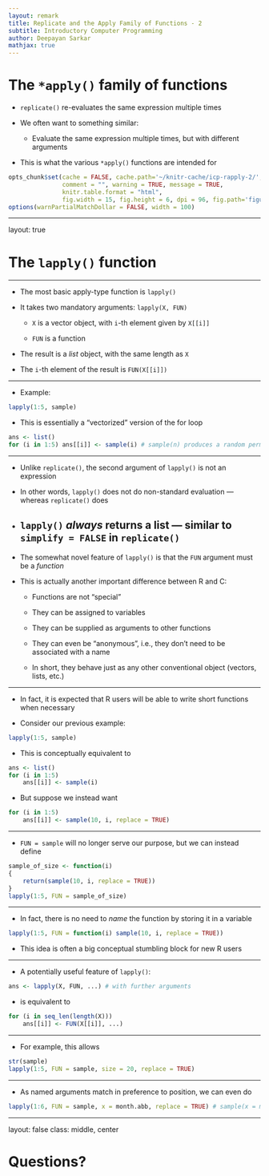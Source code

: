 ```yaml
---
layout: remark
title: Replicate and the Apply Family of Functions - 2
subtitle: Introductory Computer Programming
author: Deepayan Sarkar
mathjax: true
---
```


<!--  

# Topics 

* Replicating a simulation experiment

* The `*apply()` family of functions

* Functions can be arguments of other functions

* `do.call()`

-->

# The `*apply()` family of functions

* `replicate()` re-evaluates the same expression multiple times

* We often want to something similar:

	- Evaluate the same expression multiple times, but with different arguments
	
* This is what the various `*apply()` functions are intended for

```r
opts_chunk$set(cache = FALSE, cache.path='~/knitr-cache/icp-rapply-2/', autodep = TRUE,
               comment = "", warning = TRUE, message = TRUE,
               knitr.table.format = "html",
               fig.width = 15, fig.height = 6, dpi = 96, fig.path='figures/rapply-2-')
options(warnPartialMatchDollar = FALSE, width = 100)
```

---

layout: true

# The `lapply()` function

---

* The most basic apply-type function is `lapply()`

* It takes two mandatory arguments: `lapply(X, FUN)`

	- `X` is a vector object, with `i`-th element given by `X[[i]]`

	- `FUN` is a function
	
* The result is a _list_ object, with the same length as `X`

* The `i`-th element of the result is `FUN(X[[i]])`

---

* Example: 

```r
lapply(1:5, sample)
```

* This is essentially a "vectorized" version of the for loop

```r
ans <- list()
for (i in 1:5) ans[[i]] <- sample(i) # sample(n) produces a random permutation of 1:n
```

---

* Unlike `replicate()`, the second argument of `lapply()` is not an expression
	
* In other words, `lapply()` does not do non-standard evaluation — whereas `replicate()` does
	
* `lapply()` _always_ returns a list — similar to `simplify = FALSE` in `replicate()`
--

* The somewhat novel feature of `lapply()` is that the `FUN` argument must be a _function_

* This is actually another important difference between R and C: 

	- Functions are not "special"
	
	- They can be assigned to variables
	
	- They can be supplied as arguments to other functions
	
	- They can even be "anonymous", i.e., they don't need to be
      associated with a name
	  
	- In short, they behave just as any other conventional object (vectors, lists, etc.)
	
---

* In fact, it is expected that R users will be able to write short functions when necessary

* Consider our previous example:

```r
lapply(1:5, sample)
```

* This is conceptually equivalent to 

```r
ans <- list()
for (i in 1:5)
    ans[[i]] <- sample(i)
```

* But suppose we instead want

```r
for (i in 1:5)
    ans[[i]] <- sample(10, i, replace = TRUE)
```

---

* `FUN = sample` will no longer serve our purpose, but we can instead define

```r
sample_of_size <- function(i)
{
    return(sample(10, i, replace = TRUE))
}
lapply(1:5, FUN = sample_of_size)
```

---

* In fact, there is no need to _name_ the function by storing it in a variable

```r
lapply(1:5, FUN = function(i) sample(10, i, replace = TRUE))
```

* This idea is often a big conceptual stumbling block for new R users

---

* A potentially useful feature of `lapply()`:

```r
ans <- lapply(X, FUN, ...) # with further arguments
```

* is equivalent to

```r
for (i in seq_len(length(X)))
    ans[[i]] <- FUN(X[[i]], ...)
```

---

* For example, this allows

```r
str(sample)
lapply(1:5, FUN = sample, size = 20, replace = TRUE)
```

---

* As named arguments match in preference to position, we can even do

```r
lapply(1:6, FUN = sample, x = month.abb, replace = TRUE) # sample(x = month.abb, size = i, replace = TRUE)
```

---

layout: false
class: middle, center

# Questions?

